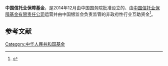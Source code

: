 {{expand|time=2016-03-22T03:05:09+00:00}}
'''中国信托业保障基金'''，是2014年12月由中国国务院批准设立的、由[[中国信托业保障基金有限责任公司|中国信托业保障基金有限责任公司]]运营并由中国银监会负责监管的非政府性行业互助资金<ref>{{cite news|title=中国信托业保障基金获准设立 市场化手段化解风险|url=http://finance.people.com.cn/n/2014/1212/c1004-26198477.html|accessdate=2016-03-22|agency=人民网|date=2014-12-12|archive-date=2015-06-06|archive-url=https://web.archive.org/web/20150606215422/http://finance.people.com.cn/n/2014/1212/c1004-26198477.html|dead-url=no}}</ref>。

==参考文献==
{{reflist}}

[[Category:中华人民共和国基金|Category:中华人民共和国基金]]